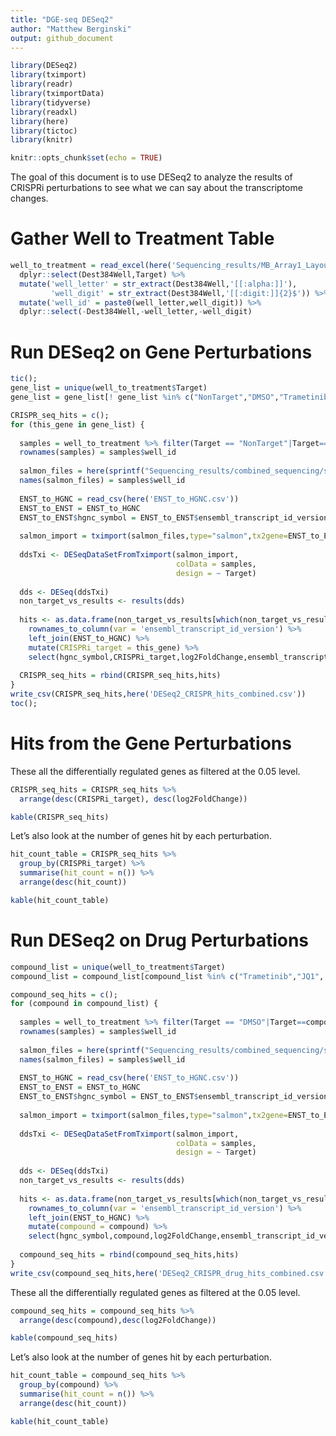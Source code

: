 ```yaml
---
title: "DGE-seq DESeq2"
author: "Matthew Berginski"
output: github_document
---
```


```r
library(DESeq2)
library(tximport)
library(readr)
library(tximportData)
library(tidyverse)
library(readxl)
library(here)
library(tictoc)
library(knitr)

knitr::opts_chunk$set(echo = TRUE)
```

The goal of this document is to use DESeq2 to analyze the results of CRISPRi perturbations to see what we can say about the transcriptome changes. 

# Gather Well to Treatment Table

```r
well_to_treatment = read_excel(here('Sequencing_results/MB_Array1_Layout.xlsx')) %>%
  dplyr::select(Dest384Well,Target) %>%
  mutate('well_letter' = str_extract(Dest384Well,'[[:alpha:]]'),
         'well_digit' = str_extract(Dest384Well,'[[:digit:]]{2}$')) %>%
  mutate('well_id' = paste0(well_letter,well_digit)) %>%
  dplyr::select(-Dest384Well,-well_letter,-well_digit)
```

# Run DESeq2 on Gene Perturbations

```r
tic();
gene_list = unique(well_to_treatment$Target)
gene_list = gene_list[! gene_list %in% c("NonTarget","DMSO","Trametinib","JQ1", "Tram + JQ1")]

CRISPR_seq_hits = c();
for (this_gene in gene_list) {
  
  samples = well_to_treatment %>% filter(Target == "NonTarget"|Target==this_gene)
  rownames(samples) = samples$well_id
  
  salmon_files = here(sprintf("Sequencing_results/combined_sequencing/salmon_alignment/%s.fastq.gz/quant.sf",samples$well_id))
  names(salmon_files) = samples$well_id
  
  ENST_to_HGNC = read_csv(here('ENST_to_HGNC.csv'))
  ENST_to_ENST = ENST_to_HGNC
  ENST_to_ENST$hgnc_symbol = ENST_to_ENST$ensembl_transcript_id_version
  
  salmon_import = tximport(salmon_files,type="salmon",tx2gene=ENST_to_ENST)
  
  ddsTxi <- DESeqDataSetFromTximport(salmon_import,
                                     colData = samples,
                                     design = ~ Target)
  
  dds <- DESeq(ddsTxi)
  non_target_vs_results <- results(dds)
  
  hits <- as.data.frame(non_target_vs_results[which(non_target_vs_results$padj < 0.05),]) %>%
    rownames_to_column(var = 'ensembl_transcript_id_version') %>%
    left_join(ENST_to_HGNC) %>%
    mutate(CRISPRi_target = this_gene) %>%
    select(hgnc_symbol,CRISPRi_target,log2FoldChange,ensembl_transcript_id_version,everything())
  
  CRISPR_seq_hits = rbind(CRISPR_seq_hits,hits)
}
write_csv(CRISPR_seq_hits,here('DESeq2_CRISPR_hits_combined.csv'))
toc();
```

# Hits from the Gene Perturbations

These all the differentially regulated genes as filtered at the 0.05 level.

```r
CRISPR_seq_hits = CRISPR_seq_hits %>% 
  arrange(desc(CRISPRi_target), desc(log2FoldChange))

kable(CRISPR_seq_hits)
```

Let's also look at the number of genes hit by each perturbation.

```r
hit_count_table = CRISPR_seq_hits %>% 
  group_by(CRISPRi_target) %>% 
  summarise(hit_count = n()) %>%
  arrange(desc(hit_count))

kable(hit_count_table)
```

# Run DESeq2 on Drug Perturbations

```r
compound_list = unique(well_to_treatment$Target)
compound_list = compound_list[compound_list %in% c("Trametinib","JQ1", "Tram + JQ1")]

compound_seq_hits = c();
for (compound in compound_list) {
  
  samples = well_to_treatment %>% filter(Target == "DMSO"|Target==compound)
  rownames(samples) = samples$well_id
  
  salmon_files = here(sprintf("Sequencing_results/combined_sequencing/salmon_alignment/%s.fastq.gz/quant.sf",samples$well_id))
  names(salmon_files) = samples$well_id
  
  ENST_to_HGNC = read_csv(here('ENST_to_HGNC.csv'))
  ENST_to_ENST = ENST_to_HGNC
  ENST_to_ENST$hgnc_symbol = ENST_to_ENST$ensembl_transcript_id_version
  
  salmon_import = tximport(salmon_files,type="salmon",tx2gene=ENST_to_ENST)
  
  ddsTxi <- DESeqDataSetFromTximport(salmon_import,
                                     colData = samples,
                                     design = ~ Target)
  
  dds <- DESeq(ddsTxi)
  non_target_vs_results <- results(dds)
  
  hits <- as.data.frame(non_target_vs_results[which(non_target_vs_results$padj < 0.05),]) %>%
    rownames_to_column(var = 'ensembl_transcript_id_version') %>%
    left_join(ENST_to_HGNC) %>%
    mutate(compound = compound) %>%
    select(hgnc_symbol,compound,log2FoldChange,ensembl_transcript_id_version,everything())
  
  compound_seq_hits = rbind(compound_seq_hits,hits)
}
write_csv(compound_seq_hits,here('DESeq2_CRISPR_drug_hits_combined.csv'))
```

These all the differentially regulated genes as filtered at the 0.05 level.

```r
compound_seq_hits = compound_seq_hits %>%
  arrange(desc(compound),desc(log2FoldChange))

kable(compound_seq_hits)
```

Let's also look at the number of genes hit by each perturbation.

```r
hit_count_table = compound_seq_hits %>% 
  group_by(compound) %>% 
  summarise(hit_count = n()) %>%
  arrange(desc(hit_count))

kable(hit_count_table)
```